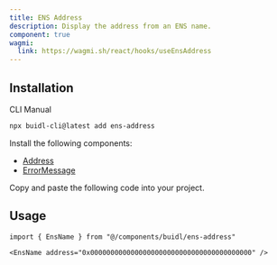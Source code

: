```yaml
---
title: ENS Address
description: Display the address from an ENS name.
component: true
wagmi:
  link: https://wagmi.sh/react/hooks/useEnsAddress
---
```


<ComponentPreview
  name="ens-address-demo"
  className="[&_.preview>[data-orientation=vertical]]:sm:max-w-[70%]"
/>

## Installation

<Tabs defaultValue="cli">

<TabsList>
  <TabsTrigger value="cli">CLI</TabsTrigger>
  <TabsTrigger value="manual">Manual</TabsTrigger>
</TabsList>

<TabsContent value="cli">

```bash
npx buidl-cli@latest add ens-address
```

</TabsContent>

<TabsContent value="manual">

<Steps>

<Step>Install the following components:</Step>

- [Address](/docs/components/address)
- [ErrorMessage](/docs/components/error-message)

<Step>Copy and paste the following code into your project.</Step>

<ComponentSource name="ens-address" />

</Steps>

</TabsContent>

</Tabs>

## Usage

```tsx
import { EnsName } from "@/components/buidl/ens-address"
```

```tsx
<EnsName address="0x0000000000000000000000000000000000000000" />
```
